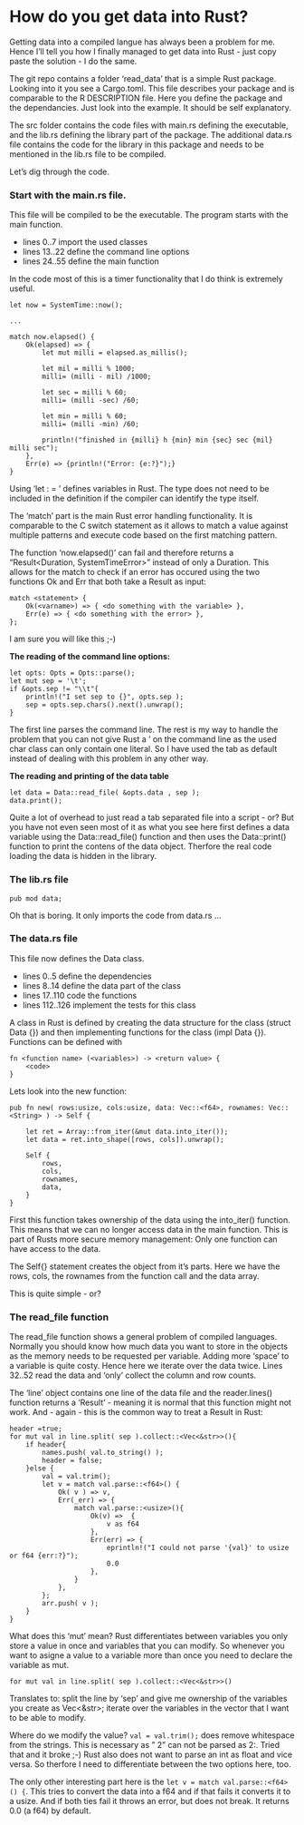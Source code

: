 # How do you get data into Rust?

Getting data into a compiled langue has always been a problem for me.
Hence I'll tell you how I finally managed to get data into Rust - just copy paste the solution - I do the same.

The git repo contains a folder 'read_data' that is a simple Rust package.
Looking into it you see a Cargo.toml. This file describes your package and is comparable to the R DESCRIPTION file.
Here you define the package and the dependancies. Just look into the example. It should be self explanatory.

The src folder contains the code files with main.rs defining the executable, and the lib.rs defining the library part of the package.
The additional data.rs file contains the code for the library in this package and needs to be mentioned in the lib.rs file to be compiled.


Let's dig through the code.


### Start with the main.rs file. 

This file will be compiled to be the executable. The program starts with the main function.

- lines 0..7   import the used classes
- lines 13..22 define the command line options
- lines 24..55 define the main function

In the code most of this is a timer functionality that I do think is extremely useful.

```
let now = SystemTime::now();

...

match now.elapsed() {
    Ok(elapsed) => {
        let mut milli = elapsed.as_millis();
        
        let mil = milli % 1000;
        milli= (milli - mil) /1000;

        let sec = milli % 60;
        milli= (milli -sec) /60;

        let min = milli % 60;
        milli= (milli -min) /60;

        println!("finished in {milli} h {min} min {sec} sec {mil} milli sec");
    },
    Err(e) => {println!("Error: {e:?}");}
}
```

Using 'let <var_name>: <type> = <value>' defines variables in Rust.
The type does not need to be included in the definition if the compiler can identify the type itself.


The 'match' part is the main Rust error handling functionality. It is comparable to the C switch statement as it allows to match a value against multiple patterns and execute code based on the first matching pattern. 

The function 'now.elapsed()' can fail and therefore returns a "Result<Duration, SystemTimeError>" instead of only a Duration.
This allows for the match to check if an error has occured using the two functions Ok and Err that both take a Result as input:

```
match <statement> {
    Ok(<varname>) => { <do something with the variable> },
    Err(e) => { <do something with the error> },
};
```

I am sure you will like this ;-)


**The reading of the command line options:** 

```
let opts: Opts = Opts::parse();
let mut sep = '\t';
if &opts.sep != "\\t"{
    println!("I set sep to {}", opts.sep );
    sep = opts.sep.chars().next().unwrap(); 
}
```

The first line parses the command line. The rest is my way to handle the problem that you can not give Rust a '\t' on the command line as the used char class can only contain one literal.
So I have used the tab as default instead of dealing with this problem in any other way.

**The reading and printing of the data table**

```
let data = Data::read_file( &opts.data , sep );
data.print();
```

Quite a lot of overhead to just read a tab separated file into a script - or?
But you have not even seen most of it as what you see here first defines a data variable using the Data::read_file() function and then uses the Data::print() function to print the contens of the data object. Therfore the real code loading the data is hidden in the library.

### The lib.rs file

```
pub mod data;
```

Oh that is boring. It only imports the code from data.rs ...

### The data.rs file

This file now defines the Data class.

- lines 0..5 define the dependencies
- lines 8..14 define the data part of the class
- lines 17..110 code the functions
- lines 112..126 implement the tests for this class

A class in Rust is defined by creating the data structure for the class (struct Data {}) and then implementing functions for the class (impl Data {}).
Functions can be defined with 

```
fn <function name> (<variables>) -> <return value> { 
	<code> 
} 
```

Lets look into the new function:

```
pub fn new( rows:usize, cols:usize, data: Vec::<f64>, rownames: Vec::<String> ) -> Self {

	let ret = Array::from_iter(&mut data.into_iter());
	let data = ret.into_shape([rows, cols]).unwrap();

	Self {
		rows, 
		cols,
		rownames,
		data,
	}
}
```

First this function takes ownership of the data using the into_iter() function. This means that we can no longer access data in the main function. This is part of Rusts more secure memory management: Only one function can have access to the data.

The Self{} statement creates the object from it's parts. Here we have the rows, cols, the rownames from the function call and the data array. 

This is quite simple - or?

### The read_file function

The read_file function shows a general problem of compiled languages.
Normally you should know how much data you want to store in the objects as the memory needs to be requested per variable.
Adding more 'space' to a variable is quite costy. Hence here we iterate over the data twice. Lines 32..52 read the data and 'only' collect the column and row counts.

The 'line' object contains one line of the data file and the reader.lines() function returns a 'Result' - meaning it is normal that this function might not work.
And - again - this is the common way to treat a Result in Rust:

```
header =true;
for mut val in line.split( sep ).collect::<Vec<&str>>(){
    if header{
        names.push( val.to_string() );
        header = false;
    }else {
    	val = val.trim();
        let v = match val.parse::<f64>() {
            Ok( v ) => v,
            Err(_err) => {
                match val.parse::<usize>(){
                    Ok(v) =>  { 
                        v as f64
                    },
                    Err(err) => {
                        eprintln!("I could not parse '{val}' to usize or f64 {err:?}");
                        0.0
                    },
                }
            },
        };
        arr.push( v );
    }
}
```

What does this 'mut' mean? Rust differentiates between variables you only store a value in once and variables that you can modify.
So whenever you want to asigne a value to a variable more than once you need to declare the variable as mut.

```
for mut val in line.split( sep ).collect::<Vec<&str>>()
```

Translates to: split the line by 'sep' and give me ownership of the variables you create as Vec<&str>; iterate over the variables in the vector that I want to be able to modify.

Where do we modify the value? ``val = val.trim();`` does remove whitespace from the strings. This is necessary as " 2" can not be parsed as 2:<usize>. Tried that and it broke ;-)
Rust also does not want to parse an int as float and vice versa. So therfore I need to differentiate between the two options here, too. 

The only other interesting part here is the ``let v = match val.parse::<f64>() {``. This tries to convert the data into a f64 and if that fails it converts it to a usize. And if both ties fail it throws an error, but does not break. It returns 0.0 (a f64) by default.


